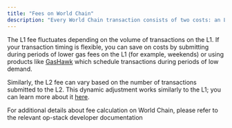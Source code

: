 ---
title: "Fees on World Chain"
description: "Every World Chain transaction consists of two costs: an L2 (execution) fee and an L1 (security) fee. The L2 fee is the cost to execute your transaction on the L2, while the L1 fee covers the estimated cost of publishing the transaction on the L1. Typically, the L1 security fee is higher than the L2 execution fee."
---

The L1 fee fluctuates depending on the volume of transactions on the L1. If your transaction timing is flexible, you can save on costs by submitting during periods of lower gas fees on the L1 (for example, weekends) or using products like [GasHawk](https://gashawk.io/) which schedule transactions during periods of low demand.

Similarly, the L2 fee can vary based on the number of transactions submitted to the L2. This dynamic adjustment works similarly to the L1; you can learn more about it [here](https://blog.thirdweb.com/eip-1559-ethereum-gas-fees/).

<Card href="https://docs.optimism.io/stack/transactions/fees" icon="link" horizontal>
For additional details about fee calculation on World Chain, please refer to the relevant op-stack developer documentation
</Card> 